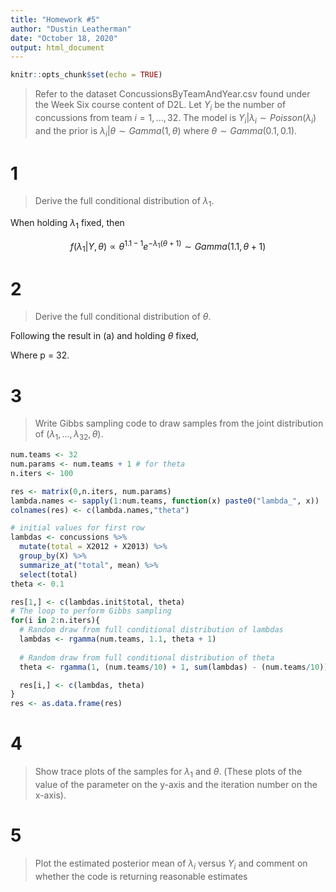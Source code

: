 ```yaml
---
title: "Homework #5"
author: "Dustin Leatherman"
date: "October 18, 2020"
output: html_document
---
```


```r
knitr::opts_chunk$set(echo = TRUE)
```

> Refer to the dataset ConcussionsByTeamAndYear.csv found under the Week Six course content of D2L. Let $Y_i$ be the number of concussions from team $i = 1, ..., 32$. The model is $Y_i | \lambda_i \sim Poisson(\lambda_i)$ and the prior is $\lambda_i | \theta \sim Gamma(1, \theta)$ where $\theta \sim Gamma(0.1, 0.1)$.

# 1

> Derive the full conditional distribution of $\lambda_1$.

\begin{equation}
\begin{split}
\label{eq:1}
f(\lambda_1 | Y, \theta) \propto & f(Y, | \lambda_1, \theta) f(\lambda_1 | \theta)\\
= & f(Y | \lambda_1, \theta) f(\theta) f(\lambda_1 | \theta)\\
= & \frac{e^{-\lambda_1} \lambda_1^{Y}}{Y !} \cdot \theta^{0.1 - 1} e^{- 0.1 \theta} \cdot \theta e^{- \theta \lambda_1}\\
\propto & \theta^{0.1} e^{\lambda_1 - 0.1 \theta - \theta \lambda_1}
\end{split}
\end{equation}

When holding $\lambda_1$ fixed, then

$$
f(\lambda_1 | Y, \theta) \propto \theta^{1.1 - 1} e^{- \lambda_1 (\theta + 1)} \sim Gamma(1.1, \theta + 1)
$$

# 2

> Derive the full conditional distribution of $\theta$.

Following the result in (a) and holding $\theta$ fixed,

\begin{equation}
\begin{split}
f(\theta | Y, \lambda_1, ..., \lambda_p) \propto & \Pi_{i = 1}^{p} \theta^{0.1} e^{-\theta(0.1 + \lambda_i)}\\
= & \theta^{\frac{p}{10}} exp(-\theta[- \frac{p}{10} + \sum_{i = i}^{p} \lambda_i])\\
= & \theta^{\frac{p}{10} + 1 - 1} exp(-\theta[- \frac{p}{10} + \sum_{i = i}^{p} \lambda_i])\\
\sim & Gamma(\frac{p}{10} + 1, \sum_{i = 1}^{p} \lambda_i - \frac{p}{10})
\end{split}
\end{equation}

Where p = 32.

# 3

> Write Gibbs sampling code to draw samples from the joint distribution of $(\lambda_1, ..., \lambda_{32}, \theta)$.

```r
num.teams <- 32
num.params <- num.teams + 1 # for theta
n.iters <- 100

res <- matrix(0,n.iters, num.params)
lambda.names <- sapply(1:num.teams, function(x) paste0("lambda_", x))
colnames(res) <- c(lambda.names,"theta")

# initial values for first row
lambdas <- concussions %>% 
  mutate(total = X2012 + X2013) %>% 
  group_by(X) %>% 
  summarize_at("total", mean) %>% 
  select(total)
theta <- 0.1

res[1,] <- c(lambdas.init$total, theta)
# The loop to perform Gibbs sampling
for(i in 2:n.iters){
  # Random draw from full conditional distribution of lambdas
  lambdas <- rgamma(num.teams, 1.1, theta + 1)
  
  # Random draw from full conditional distribution of theta
  theta <- rgamma(1, (num.teams/10) + 1, sum(lambdas) - (num.teams/10))

  res[i,] <- c(lambdas, theta)
}
res <- as.data.frame(res)

```

# 4

> Show trace plots of the samples for $\lambda_1$ and $\theta$. (These plots of the value of the parameter on the y-axis and the iteration number on the x-axis).

# 5

> Plot the estimated posterior mean of $\lambda_i$ versus $Y_i$ and comment on whether the code is returning reasonable estimates